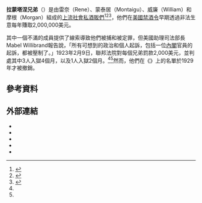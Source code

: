 '''拉蒙塔涅兄弟'''（{{lang-en|'''The LaMontages brothers'''}}）是由雷奈（Rene）、蒙泰居（Montaigu）、威廉（William）和摩根（Morgan）組成的[[上流社會|上流社會]][[走私酒類|私酒販們]]<ref name="Anti-SaloonLeague">{{cite book |last=Cherrington |first=Ernest Hurst |date=1924 |title=The Anti-saloon League Year Book: An Encyclopedia of Facts and Figures Dealing with the Liquor Traffic and the Temperance Reform |url=https://books.google.com/books?id=Ao_gKWXvb3gC&q=The+LaMontages+brothers+Prohibition+bootleg&dq=The+LaMontages+brothers+Prohibition+bootleg&hl=en&sa=X&ved=0CB0Q6AEwAGoVChMIhcam8KaCyAIVi1ySCh1IswQG |publisher=Anti-Saloon League |page=157 |language=en |access-date=2021-02-12 |archive-date=2016-04-29 |archive-url=https://web.archive.org/web/20160429214236/https://books.google.com/books?id=Ao_gKWXvb3gC&q=The+LaMontages+brothers+Prohibition+bootleg&dq=The+LaMontages+brothers+Prohibition+bootleg&hl=en&sa=X&ved=0CB0Q6AEwAGoVChMIhcam8KaCyAIVi1ySCh1IswQG |dead-url=no }}</ref><ref name="RepealReview">{{cite book |date=1959 |title=Repeal Review |url=https://books.google.com/books?id=UlQiAQAAIAAJ&q=The+LaMontages+brothers+Prohibition+bootleg&dq=The+LaMontages+brothers+Prohibition+bootleg&hl=en&sa=X&ved=0CCEQ6AEwAWoVChMIhcam8KaCyAIVi1ySCh1IswQG |publisher=Repeal Associates |page=87 |language=en |access-date=2021-02-12 |archive-date=2016-04-25 |archive-url=https://web.archive.org/web/20160425001107/https://books.google.com/books?id=UlQiAQAAIAAJ&q=The+LaMontages+brothers+Prohibition+bootleg&dq=The+LaMontages+brothers+Prohibition+bootleg&hl=en&sa=X&ved=0CCEQ6AEwAWoVChMIhcam8KaCyAIVi1ySCh1IswQG |dead-url=no }}</ref><ref>{{Cite web |url = https://archive.org/details/wreckingoftheeig006616mbp |title = THE WRECKING OF THE EIGHTEENTH AMENDMENT |author = Ernest Gordon |publisher = Internet Archive |language = en}}</ref>，他們在[[美國禁酒令|美國禁酒令]]早期透過非法生意每年賺取2,000,000美元。

其中一個不滿的成員提供了線索導致他們被捕和被定罪，但美國助理司法部長Mabel Willibrand報告說，「所有可想到的政治和個人起訴，包括一位[[內閣|內閣]]官員的起訴，都被壓制了。」1923年2月9日，聯邦法院對每個兄弟罰款2,000美元，並判處其中3人入獄4個月，以及1人入獄2個月。<ref name="Anti-SaloonLeague"/><ref name="RepealReview"/>然而，他們在《{{link-en|社會名人錄|Social Register}}》上的名單於1929年才被撤銷。

== 參考資料 ==
{{reflist|30em}}

== 外部連結 ==
* {{cite book |last=Allsop |first=Kenneth |year=1961 |title=The Bootleggers |publisher=Arlington House |pages=1–367 |isbn=978-1874358251 |oclc=671303291 |url={{google books|KlAsAQAAMAAJ|plainurl=y}}}}
* {{cite book |last=Kobler |first=John |year=1973 |title=Ardent Spirits: The Rise and Fall of Prohibition |location=New York |publisher=G.P. Putnam's Sons |pages=1–386 |isbn=978-0399112096 |oclc=26809910 |url={{google books|OwgCuFZ2cywC|plainurl=y}}}}
* {{cite book |url=http://www.oldmagazinearticles.com/pdf/1923_Bootleger_article.pdf |title=Rich Bootleggers Sent to Prison |date=February 24, 1923 |website=OldMagazineArticles.com |publisher=The Literary Digest |pages=15–16 |access-date=2021-02-12 |archive-date=2018-02-03 |archive-url=https://web.archive.org/web/20180203235846/http://www.oldmagazinearticles.com/pdf/1923_Bootleger_article.pdf |dead-url=no }}
* {{cite book |last=Willebrandt |first=Mabel Walker |year=1929 |title=The Inside of Prohibition |location=Indianapolis |publisher=Bobbs-Merrill Company |pages=1–339 |oclc=918347 |url={{google books|JQoeAAAAIAAJ|plainurl=y}}}}
* {{cite web |url=https://www.alcoholproblemsandsolutions.org/Controversies/Biography-The-LaMontages-Brothers.html |title=The LaMontages Brothers |last=Hanson, Ph.D. |first=David J. |website=AlcoholProblemsandSolutions.org |publisher=[[紐約州立大學|紐約州立大學]]}}